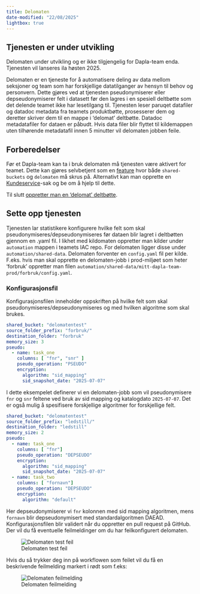 ```yaml
---
title: Delomaten
date-modified: "22/08/2025"
lightbox: true
---
```


::: {.callout-warning}
## Tjenesten er under utvikling

Delomaten under utvikling og er ikke tilgjengelig for Dapla-team enda. Tjenesten vil lanseres ila høsten 2025. 
:::


Delomaten er en tjeneste for å automatisere deling av data mellom seksjoner og team som har forskjellige datatilganger av hensyn til behov og personvern.
Dette gjøres ved at tjenesten pseudonymiserer eller depseudonymiserer felt i datasett før den lagres i en spesiell deltbøtte som det delende teamet
ikke har lesetilgang til. Tjenesten leser paruqet datafiler og datadoc metadata fra teamets produktbøtte, prosesserer dem og deretter skriver dem til en
mappe i 'delomat' deltbøtte. Datadoc metadatafiler for dataen er påbudt. Hvis data filer blir flyttet til kildemappen uten tilhørende metadatafil innen 5 minutter vil delomaten jobben
feile.

## Forberedelser

Før et Dapla-team kan ta i bruk delomaten må tjenesten være aktivert for teamet.
Dette kan gjøres selvbetjent som en [feature](./features.html) hvor både `shared-buckets` og `delomaten` må skrus på.
Alternativt kan man opprette en [Kundeservice](https://ssb.pureservice.com/#/categories/14/new)-sak og be om å hjelp til dette.

Til slutt [oppretter man en 'delomat' deltbøtte](./deling-av-data.qmd).

## Sette opp tjenesten

Tjenesten lar statistikere konfigurere hvilke felt som skal pseudonymiseres/depseudonymiseres før dataen blir lagret i deltbøtten gjennom en .yaml fil. I likhet med kildomaten oppretter man kilder under `automation` mappen i teamets IAC repo.
For delomaten ligger disse under `automation/shared-data`. Delomaten forventer en `config.yaml` fil per kilde.
F.eks. hvis man skal opprette en delomaten-jobb i prod-miljøet som heter 'forbruk' oppretter man filen
`automation/shared-data/mitt-dapla-team-prod/forbruk/config.yaml`.

### Konfigurasjonsfil

Konfigurasjonsfilen inneholder oppskriften på hvilke felt som skal pseudonymiseres/depseudonymiseres
og med hvilken algoritme som skal brukes.

```.yaml
shared_bucket: "delomatentest"
source_folder_prefix: "forbruk/"
destination_folder: "forbruk"
memory_size: 3
pseudo:
  - name: task_one
    columns: [ "fnr", "snr" ]
    pseudo_operation: "PSEUDO"
    encryption:
      algorithm: "sid_mapping"
      sid_snapshot_date: "2025-07-07"
```

I dette eksempelet definerer vi en delomaten-jobb som vil pseudonymisere `fnr` og `snr` feltene ved bruk av sid mapping og katalogdato `2025-07-07`.
Det er også mulig å spesifisere forskjellige algoritmer for forskjellige felt.

```.yaml
shared_bucket: "delomatentest"
source_folder_prefix: "ledstill/"
destination_folder: "ledstill"
memory_size: 2
pseudo:
  - name: task_one
    columns: [ "fnr"]
    pseudo_operation: "DEPSEUDO"
    encryption:
      algorithm: "sid_mapping"
      sid_snapshot_date: "2025-07-07"
  - name: task_two
    columns: [ "fornavn"]
    pseudo_operation: "DEPSEUDO"
    encryption:
      algorithm: "default"
```

Her depseudonymiserer vi `fnr` kolonnen med sid mapping algoritmen, mens `fornavn` blir depseudonymisert med standardalgoritmen DAEAD. Konfigurasjonsfilen blir validert når du oppretter en pull request på GitHub. Der vil du få eventuelle feilmeldinger om du har feilkonfigurert delomaten.

![Delomaten test feil](../images/delomaten_error.png)

Hvis du så trykker deg inn på workflowen som feilet vil du få en beskrivende feilmelding markert i rødt som f.eks:

![Delomaten feilmelding](../images/delomaten_error_msg.png)
